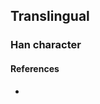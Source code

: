 {{character info}}
==Translingual==

===Han character===
{{Han char|rn=86|rad=火|as=18|sn=22|four=|canj=FBUG|ids=⿰火瞿}}

====References====
* {{Han ref|kx=0688.021|dkj=49268|dj=1099.210|hdz=32249.061|uh=7220|ud=29216}}
